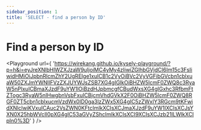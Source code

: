 ```yaml
---
sidebar_position: 1
title: 'SELECT - find a person by ID'
---
```


# Find a person by ID


<Playground
  url={
    'https://wirekang.github.io/kysely-playground/?p=h&i=eyJreXNlbHlWZXJzaW9uIjoiMC4yMy4zIiwiZGlhbGVjdCI6Im15c3FsIiwidHMiOiJpbnRlcmZhY2UgREIge1xuICB1c2VyOiBVc2VyVGFibGVcbn1cblxuaW50ZXJmYWNlIFVzZXJUYWJsZSB7XG4gIGlkOiBHZW5lcmF0ZWQ8c3RyaW5nPlxuICBmaXJzdF9uYW1lOiBzdHJpbmcgfCBudWxsXG4gIGxhc3RfbmFtZTogc3RyaW5nIHwgbnVsbFxuICBjcmVhdGVkX2F0OiBHZW5lcmF0ZWQ8RGF0ZT5cbn1cblxucmVzdWx0ID0ga3lzZWx5XG4gIC5zZWxlY3RGcm9tKFwidXNlclwiKVxuICAuc2VsZWN0KFtcImlkXCIsXCJmaXJzdF9uYW1lXCIsXCJsYXN0X25hbWVcIl0pXG4gIC53aGVyZShcImlkXCIsXCI9XCIsXCJzb21lLWlkXCIpIn0%3D'
  }
/>
